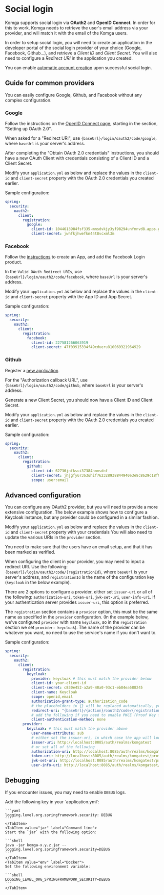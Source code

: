 
# Social login

Komga supports social login via **OAuth2** and **OpenID Connect**. In order for this to work, Komga needs to retrieve the user's email address via your provider, and will match it with the email of the Komga users.

In order to setup social login, you will need to create an application in the developer portal of the social login provider of your choice (Google, Facebook, Github…), and retrieve a _Client ID_ and _Client Secret_. You will also need to configure a _Redirect URI_ in the application you created.

You can enable [automatic account creation](/installation/configuration.mdx#komga_oauth2accountcreation--komgaoauth2-account-creation-truefalse) upon successful social login.

## Guide for common providers

You can easily configure Google, Github, and Facebook without any complex configuration.

### Google

Follow the instructions on the [OpenID Connect page](https://developers.google.com/identity/protocols/OpenIDConnect), starting in the section, "Setting up OAuth 2.0".

When asked for a "Redirect URI", use `{baseUrl}/login/oauth2/code/google`, where `baseUrl` is your server's address.

After completing the "Obtain OAuth 2.0 credentials" instructions, you should have a new OAuth Client with credentials consisting of a Client ID and a Client Secret.

Modify your `application.yml` as below and replace the values in the `client-id` and `client-secret` property with the OAuth 2.0 credentials you created earlier.

Sample configuration:
```yaml
spring:
  security:
    oauth2:
      client:
        registration:
          google:
            client-id: 1044613984fsf335-mnsdvkjy3yf98294unfmnvd8.apps.googleusercontent.com
            client-secret: jwhfkjhwefkn44t8vcxml3m
```

### Facebook

Follow the [instructions](https://developers.facebook.com/docs/development/register) to create an App, and add the Facebook Login product.

In the `Valid OAuth Redirect URIs`, use `{baseUrl}/login/oauth2/code/facebook`, where `baseUrl` is your server's address.

Modify your `application.yml` as below and replace the values in the `client-id` and `client-secret` property with the App ID and App Secret.

Sample configuration:
```yaml
spring:
  security:
    oauth2:
      client:
        registration:
          facebook:
            client-id: 227581266063919
            client-secret: 47f03915334f49cdueru810069321964929
```

### Github

Register a [new application](https://github.com/settings/applications/new).

For the "Authorization callback URL", use `{baseUrl}/login/oauth2/code/github`, where `baseUrl` is your server's address.

Generate a new Client Secret, you should now have a Client ID and Client Secret.

Modify your `application.yml` as below and replace the values in the `client-id` and `client-secret` property with the OAuth 2.0 credentials you created earlier.

Sample configuration:
```yaml
spring:
  security:
    oauth2:
      client:
        registration:
          github:
            client-id: 62736jnfksui37384hnmsdnf
            client-secret: jhjgfy67363uhif762328938844940e3e8c8629c18f9
            scope: user:email
```

## Advanced configuration

You can configure any OAuth2 provider, but you will need to provide a more extensive configuration. The below example shows how to configure a Keycloak instance, but any provider could be configured in a similar fashion.

Modify your `application.yml` as below and replace the values in the `client-id` and `client-secret` property with your credentials You will also need to update the various URIs in the `provider` section.

You need to make sure that the users have an email setup, and that it has been marked as verified.

When configuring the client in your provider, you may need to input a redirect URI. Use the following: `{baseUrl}/login/oauth2/code/{registrationId}`, where `baseUrl` is your server's address, and `registrationId` is the name of the configuration key (`keycloak` in the below example).

There are 2 options to configure a provider, either set `issuer-uri` or all of the following: `authorization-uri`, `token-uri`,
`jwk-set-uri`, `user-info-uri`. If your authentication server provides `issuer-uri`, this option is preferred.

The `registration` section contains a `provider` option, this must be the same name as specified in the
`provider` configuration. (In the example below, we've configured `provider` with name `keycloak`, so in the
`registration` section we set `provider: keycloak`). The name of the provider can be whatever you want, no need
to use the service's name if you don't want to.

Sample configuration:
```yaml
spring:
  security:
    oauth2:
      client:
        registration:
          keycloak:
            provider: keycloak # this must match the provider below
            client-id: your-client-id
            client-secret: c830e452-a2a9-40a0-93c1-eb84ea688245
            client-name: Keycloak
            scope: openid,email
            authorization-grant-type: authorization_code
            # the placeholders in {} will be replaced automatically, you don't need to change this line
            redirect-uri: "{baseUrl}/{action}/oauth2/code/{registrationId}"
            # add the following if you need to enable PKCE (Proof Key for Code Exchange)
            client-authentication-method: none
        provider:
          keycloak: # this must match the provider above
            user-name-attribute: sub
            # either set the issuer-uri, in which case the app will lookup the configuration for you automatically
            issuer-uri: http://localhost:8085/auth/realms/komgatest
            # or set all of the following
            authorization-uri: http://localhost:8085/auth/realms/komgatest/protocol/openid-connect/auth
            token-uri: http://localhost:8085/auth/realms/komgatest/protocol/openid-connect/token
            jwk-set-uri: http://localhost:8085/auth/realms/komgatest/protocol/openid-connect/certs
            user-info-uri: http://localhost:8085/auth/realms/komgatest/protocol/openid-connect/userinfo
```

## Debugging

If you encounter issues, you may need to enable `DEBUG` logs.

<Tabs>
    <TabItem value="yaml" label="Application.yml">
    Add the following key in your `application.yml`:

    ```yaml
    logging.level.org.springframework.security: DEBUG
    ```
    </TabItem>
    <TabItem value="jar" label="Command line">
    Start the `jar` with the following option:
    
    ```shell
    java -jar komga-x.y.z.jar --logging.level.org.springframework.security=DEBUG
    ```
    </TabItem>
    <TabItem value="env" label="Docker">
    Set the following environment variable:
    
    ```shell
    LOGGING_LEVEL_ORG_SPRINGFRAMEWORK_SECURITY=DEBUG
    ```
    </TabItem>
</Tabs>
